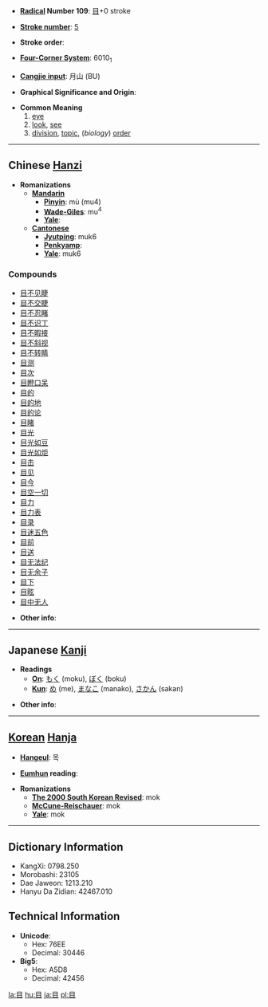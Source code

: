 * '''[[Wiktionary:Chinese radical index| Radical]] Number 109''': [[Wiktionary:Chinese radical index 目|目]]+0 stroke

* '''[[Wiktionary:Chinese total strokes index|Stroke number]]''': [[Wiktionary:Chinese total strokes index 5|5]]

* '''Stroke order''': 

* '''[[Wiktionary:Chinese four corner index|Four-Corner System]]''': 6010<sub>1</sub>

* '''[[Wiktionary:Chinese Cangjie index|Cangjie input]]''': 月山 (BU)

* '''Graphical Significance and Origin''': 

* '''Common Meaning'''
*# [[eye]]
*# [[look]], [[see]]
*# [[division]], [[topic]], (''biology'') [[order]]


----

== Chinese [[Hanzi]] ==

* '''Romanizations'''
** '''[[Mandarin]]'''
*** '''[[Pinyin]]''': mù (mu4)
*** '''[[Wade-Giles]]''': mu<sup>4</sup>
*** '''[[Yale]]''': 
** '''[[Cantonese]]'''
*** '''[[Jyutping]]''': muk6
*** '''[[Penkyamp]]''': 
*** '''[[Yale]]''': muk6

===Compounds===
*[[目不见睫]]
*[[目不交睫]]
*[[目不忍睹]]
*[[目不识丁]]
*[[目不暇接]]
*[[目不斜视]]
*[[目不转睛]]
*[[目测]]
*[[目次]]
*[[目瞪口呆]]
*[[目的]]
*[[目的地]]
*[[目的论]]
*[[目睹]]
*[[目光]]
*[[目光如豆]]
*[[目光如炬]]
*[[目击]]
*[[目见]]
*[[目今]]
*[[目空一切]]
*[[目力]]
*[[目力表]]
*[[目录]]
*[[目迷五色]]
*[[目前]]
*[[目送]]
*[[目无法纪]]
*[[目无余子]]
*[[目下]]
*[[目眩]]
*[[目中无人]]

* '''Other info''': 

----

== Japanese [[Kanji]] ==

* '''Readings'''
** '''[[On]]''': [[もく]] (moku), [[ぼく]] (boku)
** '''[[Kun]]''': [[め]] (me), [[まなこ]] (manako), [[さかん]] (sakan)

* '''Other info''':  

----

== [[Korean]] [[Hanja]] ==

* '''[[Hangeul]]''': 목

* '''[[Eumhun]] reading''': 

* '''Romanizations'''
** '''[[The 2000 South Korean Revised Romanization|The 2000 South Korean Revised]]''': mok
** '''[[McCune-Reischauer]]''': mok
** '''[[Yale]]''': mok

----

== Dictionary Information ==

* KangXi: 0798.250
* Morobashi: 23105
* Dae Jaweon: 1213.210
* Hanyu Da Zidian: 42467.010

== Technical Information ==

* '''Unicode''':
** Hex: 76EE
** Decimal: 30446
* '''Big5''':
** Hex: A5D8
** Decimal: 42456

[[la:目]]
[[hu:目]]
[[ja:目]]
[[pl:目]]
